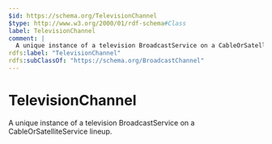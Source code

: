 ```yaml
---
$id: https://schema.org/TelevisionChannel
$type: http://www.w3.org/2000/01/rdf-schema#Class
label: TelevisionChannel
comment: |
  A unique instance of a television BroadcastService on a CableOrSatelliteService lineup.
rdfs:label: "TelevisionChannel"
rdfs:subClassOf: "https://schema.org/BroadcastChannel"
---
```


# TelevisionChannel

A unique instance of a television BroadcastService on a CableOrSatelliteService lineup.

